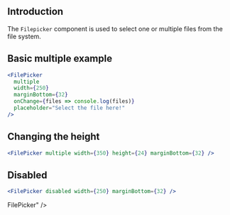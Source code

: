 ## Introduction

The `Filepicker` component is used to select one or multiple files from the file system.

## Basic multiple example

```jsx
<FilePicker
  multiple
  width={250}
  marginBottom={32}
  onChange={files => console.log(files)}
  placeholder="Select the file here!"
/>
```

## Changing the height

```jsx
<FilePicker multiple width={350} height={24} marginBottom={32} />
```

## Disabled

```jsx
<FilePicker disabled width={250} marginBottom={32} />
```

FilePicker" />
